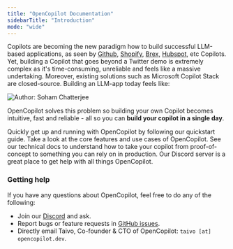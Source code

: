 ```yaml
---
title: "OpenCopilot Documentation"
sidebarTitle: "Introduction"
mode: "wide"
---
```


Copilots are becoming the new paradigm how to build successful LLM-based applications, as seen by [Github](https://github.com/features/copilot), [Shopify](https://www.shopify.com/magic), [Brex](https://www.brex.com/journal/press/brex-openai-ai-tools-for-finance-teams), [Hubspot](https://app.hubspot.com/chatspot/chat), etc Copilots. Yet, building a Copilot that goes beyond a Twitter demo is extremely complex as it's time-consuming, unreliable and feels like a massive undertaking. Moreover, existing solutions such as Microsoft Copilot Stack are closed-source. Building an LLM-app today feels like:

![Author: Soham Chatterjee](/images/comic.png)

OpenCopilot solves this problem so building your own Copilot becomes intuitive, fast and reliable - all so you can **build your copilot in a single day**.


<CardGroup cols={2}>
  <Card
    title="Getting Started"
    icon="circle-play"
    href="/welcome/getting-started"
  >
    Quickly get up and running with OpenCopilot by following our quickstart guide.
  </Card>
  <Card title="Overview" icon="lightbulb-on" href="/welcome/overview">
    Take a look at the core features and use cases of OpenCopilot.
  </Card>
  <Card
    title="Improving your copilot"
    icon="book-open-cover"
    href="/improve/customize-your-copilot"
  >
    See our technical docs to understand how to take your copilot from proof-of-concept to something you can rely on in production.
  </Card>
  <Card
    title="Join Our Discord"
    icon="discord"
    href="https://discord.gg/AmdF5d94vE"
  >
    Our Discord server is a great place to get help
    with all things OpenCopilot.
  </Card>
</CardGroup>

### Getting help

If you have any questions about OpenCopilot, feel free to do any of the following:

* Join our [Discord](https://discord.gg/AmdF5d94vE) and ask.
* Report bugs or feature requests in [GitHub issues](https://github.com/opencopilotdev/opencopilot/issues).
* Directly email Taivo, Co-founder & CTO of OpenCopilot: `taivo [at] opencopilot.dev`.